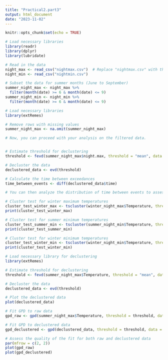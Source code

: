```yaml
---
title: "Practical2.part3"
output: html_document
date: "2023-11-02"
---
```


```r
knitr::opts_chunk$set(echo = TRUE)
```


```r

# Load necessary libraries
library(readr)
library(dplyr)
library(lubridate)

# Read in the data
night_max <- read_csv("nightmax.csv")  # Replace "nightmax.csv" with the actual file name
night_min <- read_csv("nightmin.csv")

# Subset the data for summer months (June to September)
summer_night_max <- night_max %>%
  filter(month(date) >= 6 & month(date) <= 9)
summer_night_min <- night_min %>%
  filter(month(date) >= 6 & month(date) <= 9)

```


```r
# Load necessary libraries
library(extRemes)

# Remove rows with missing values
summer_night_max <- na.omit(summer_night_max)

# Now, you can proceed with your analysis on the filtered data.


# Estimate threshold for declustering
threshold <- fevd(summer_night_max$night.max, threshold = "mean", data = summer_night_max)

# Decluster the data
declustered_data <- evd(threshold)

# Calculate the time between exceedances
time_between_events <- diff(declustered_data$time)

# You can then analyze the distribution of time between events to assess clustering.


```


```r
# Cluster test for winter maximum temperatures
cluster_test_winter_max <- tscluster(winter_night_max$Temperature, threshold = "mean")
print(cluster_test_winter_max)

```

```r
# Cluster test for summer minimum temperatures
cluster_test_summer_min <- tscluster(summer_night_min$Temperature, threshold = "mean")
print(cluster_test_summer_min)

```


```r
# Cluster test for winter minimum temperatures
cluster_test_winter_min <- tscluster(winter_night_min$Temperature, threshold = "mean")
print(cluster_test_winter_min)

```


```r
# Load necessary library for declustering
library(extRemes)

# Estimate threshold for declustering
threshold <- fevd(summer_night_max$Temperature, threshold = "mean", data = summer_night_max)

# Decluster the data
declustered_data <- evd(threshold)

# Plot the declustered data
plot(declustered_data)

```


```r
# Fit GPD to raw data
gpd_raw <- gpd(summer_night_max$Temperature, threshold = threshold, data = summer_night_max)

# Fit GPD to declustered data
gpd_declustered <- gpd(declustered_data, threshold = threshold, data = summer_night_max)

# Assess the quality of the fit for both raw and declustered data
par(mfrow = c(2, 2))
plot(gpd_raw)
plot(gpd_declustered)

```

